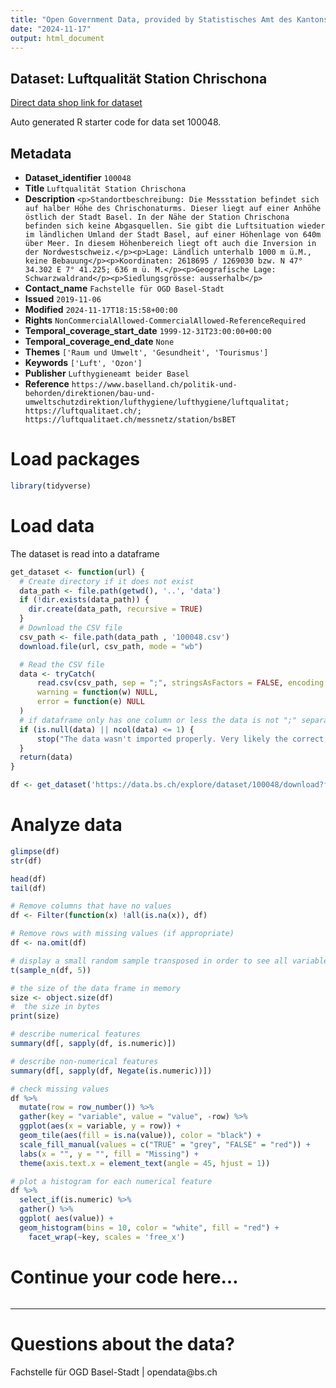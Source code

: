 ```yaml
---
title: "Open Government Data, provided by Statistisches Amt des Kantons Basel-Stadt - Fachstelle OGD"
date: "2024-11-17"
output: html_document
---
```


## Dataset: Luftqualität Station Chrischona

[Direct data shop link for dataset](https://data.bs.ch/explore/dataset/100048)

Auto generated R starter code for data set 100048.

## Metadata

- **Dataset_identifier** `100048`
- **Title** `Luftqualität Station Chrischona`
- **Description** `<p>Standortbeschreibung: Die Messstation befindet sich auf halber Höhe des Chrischonaturms. Dieser liegt auf einer Anhöhe östlich der Stadt Basel. In der Nähe der Station Chrischona befinden sich keine Abgasquellen. Sie gibt die Luftsituation wieder im ländlichen Umland der Stadt Basel, auf einer Höhenlage von 640m über Meer. In diesem Höhenbereich liegt oft auch die Inversion in der Nordwestschweiz.</p><p>Lage: Ländlich unterhalb 1000 m ü.M., keine Bebauung</p><p>Koordinaten: 2618695 / 1269030 bzw. N 47° 34.302 E 7° 41.225; 636 m ü. M.</p><p>Geografische Lage: Schwarzwaldrand</p><p>Siedlungsgrösse: ausserhalb</p>`
- **Contact_name** `Fachstelle für OGD Basel-Stadt`
- **Issued** `2019-11-06`
- **Modified** `2024-11-17T18:15:58+00:00`
- **Rights** `NonCommercialAllowed-CommercialAllowed-ReferenceRequired`
- **Temporal_coverage_start_date** `1999-12-31T23:00:00+00:00`
- **Temporal_coverage_end_date** `None`
- **Themes** `['Raum und Umwelt', 'Gesundheit', 'Tourismus']`
- **Keywords** `['Luft', 'Ozon']`
- **Publisher** `Lufthygieneamt beider Basel`
- **Reference** `https://www.baselland.ch/politik-und-behorden/direktionen/bau-und-umweltschutzdirektion/lufthygiene/lufthygiene/luftqualitat; https://luftqualitaet.ch/; https://luftqualitaet.ch/messnetz/station/bsBET`


# Load packages

```r

library(tidyverse)
```

# Load data

The dataset is read into a dataframe

```r
get_dataset <- function(url) {
  # Create directory if it does not exist
  data_path <- file.path(getwd(), '..', 'data')
  if (!dir.exists(data_path)) {
    dir.create(data_path, recursive = TRUE)
  }
  # Download the CSV file
  csv_path <- file.path(data_path , '100048.csv')
  download.file(url, csv_path, mode = "wb")

  # Read the CSV file
  data <- tryCatch(
      read.csv(csv_path, sep = ";", stringsAsFactors = FALSE, encoding = "UTF-8"),
      warning = function(w) NULL,
      error = function(e) NULL
  )
  # if dataframe only has one column or less the data is not ";" separated
  if (is.null(data) || ncol(data) <= 1) {
      stop("The data wasn't imported properly. Very likely the correct separator couldn't be found.\nPlease check the dataset manually and adjust the code.")
  }
  return(data)
}
```

```r

df <- get_dataset('https://data.bs.ch/explore/dataset/100048/download?format=csv&timezone=Europe%2FZurich')

```

# Analyze data

```r

glimpse(df)
str(df)

head(df)
tail(df)

```

```r
# Remove columns that have no values
df <- Filter(function(x) !all(is.na(x)), df)

# Remove rows with missing values (if appropriate)
df <- na.omit(df)
```

```r
# display a small random sample transposed in order to see all variables
t(sample_n(df, 5))
```

```r
# the size of the data frame in memory
size <- object.size(df)
#  the size in bytes
print(size)
```

```r
# describe numerical features
summary(df[, sapply(df, is.numeric)])
```

```r
# describe non-numerical features
summary(df[, sapply(df, Negate(is.numeric))])
```

```r
# check missing values
df %>%
  mutate(row = row_number()) %>%
  gather(key = "variable", value = "value", -row) %>%
  ggplot(aes(x = variable, y = row)) +
  geom_tile(aes(fill = is.na(value)), color = "black") +
  scale_fill_manual(values = c("TRUE" = "grey", "FALSE" = "red")) +
  labs(x = "", y = "", fill = "Missing") +
  theme(axis.text.x = element_text(angle = 45, hjust = 1))
```

```r
# plot a histogram for each numerical feature
df %>%
  select_if(is.numeric) %>%
  gather() %>%
  ggplot( aes(value)) +
  geom_histogram(bins = 10, color = "white", fill = "red") +
    facet_wrap(~key, scales = 'free_x')
```

# Continue your code here...

```r

```
------------------------------------------------------------------------

# Questions about the data?

Fachstelle für OGD Basel-Stadt | opendata@bs.ch
